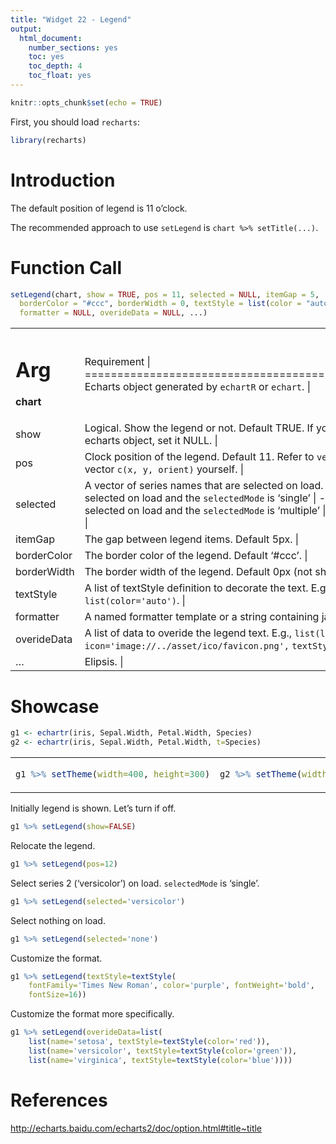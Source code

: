 ```yaml
---
title: "Widget 22 - Legend"
output: 
  html_document: 
    number_sections: yes
    toc: yes
    toc_depth: 4
    toc_float: yes
---
```


```r
knitr::opts_chunk$set(echo = TRUE)
```

First, you should load `recharts`:
```r
library(recharts)
```

# Introduction

The default position of legend is 11 o'clock.

The recommended approach to use `setLegend` is `chart %>% setTitle(...)`.

# Function Call

```r
setLegend(chart, show = TRUE, pos = 11, selected = NULL, itemGap = 5,
  borderColor = "#ccc", borderWidth = 0, textStyle = list(color = "auto"),
  formatter = NULL, overideData = NULL, ...)
```

+-------------+----------------------------------------------------------------+
|   Arg       |  Requirement                                                |
+=============+================================================================+
| **chart**   | Echarts object generated by `echartR` or `echart`.  |
+-------------+----------------------------------------------------------------+
| show        | Logical. Show the legend or not. Default TRUE. If you want to remove legend from the echarts object, set it NULL. |
+-------------+----------------------------------------------------------------+
| pos         | Clock position of the legend. Default 11. Refer to `vecPos`. Or you can define the position vector `c(x, y, orient)` yourself. |
+-------------+----------------------------------------------------------------+
| selected    | A vector of series names that are selected on load.  |
|             |               |
|             | - one series name: single series is selected on load and the `selectedMode` is 'single' |
|             | - muti series name: multiple series are selected on load and the `selectedMode` is 'multiple' |
|             | - 'none': no series is selected on load |
+-------------+----------------------------------------------------------------+
| itemGap     | The gap between legend items. Default 5px. |
+-------------+----------------------------------------------------------------+
| borderColor | The border color of the legend. Default '#ccc'. |
+-------------+----------------------------------------------------------------+
| borderWidth | The border width of the legend. Default 0px (not shown). |
+-------------+----------------------------------------------------------------+
| textStyle   | A list of textStyle definition to decorate the text. E.g., `list(color='#444')` or `list(color='auto')`. |
+-------------+----------------------------------------------------------------+
| formatter   | A named formatter template or a string containing javascript codes. E.g., `'{name}'`. |
+-------------+----------------------------------------------------------------+
| overideData | A list of data to overide the legend text. E.g., `list(list(name='Series 1',` `icon='image://../asset/ico/favicon.png',` `textStyle=list(color='#bbb')))` |
+-------------+----------------------------------------------------------------+
| ...         | Elipsis. |
+-------------+----------------------------------------------------------------+

# Showcase

```r
g1 <- echartr(iris, Sepal.Width, Petal.Width, Species)
g2 <- echartr(iris, Sepal.Width, Petal.Width, t=Species)
```

<table>
<tr><td>
```r
g1 %>% setTheme(width=400, height=300)
```
</td><td>
```r
g2 %>% setTheme(width=400, height=300)
```
</td></tr>
</table>

Initially legend is shown. Let's turn if off.
```r
g1 %>% setLegend(show=FALSE)
```

Relocate the legend.
```r
g1 %>% setLegend(pos=12)
```

Select series 2 ('versicolor') on load. `selectedMode` is 'single'.
```r
g1 %>% setLegend(selected='versicolor')
```

Select nothing on load.
```r
g1 %>% setLegend(selected='none')
```

Customize the format.
```r
g1 %>% setLegend(textStyle=textStyle(
    fontFamily='Times New Roman', color='purple', fontWeight='bold', 
    fontSize=16))
```

Customize the format more specifically.

```r
g1 %>% setLegend(overideData=list(
    list(name='setosa', textStyle=textStyle(color='red')),
    list(name='versicolor', textStyle=textStyle(color='green')),
    list(name='virginica', textStyle=textStyle(color='blue'))))
```


# References

<http://echarts.baidu.com/echarts2/doc/option.html#title~title>
